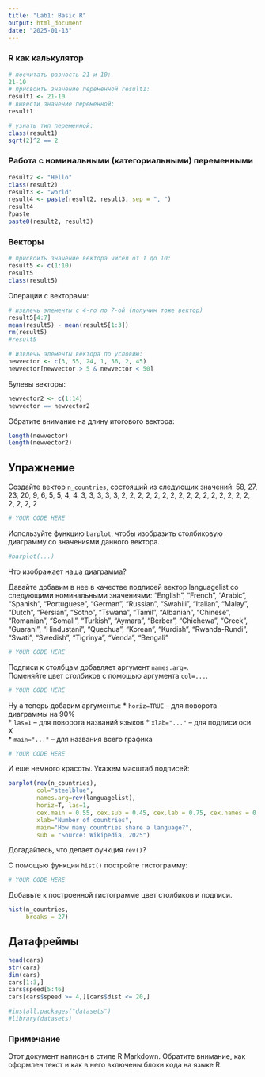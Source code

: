 ```yaml
---
title: "Lab1: Basic R"
output: html_document
date: "2025-01-13"
---
```


### R как калькулятор

```r
# посчитать разность 21 и 10:
21-10
# присвоить значение переменной result1:
result1 <- 21-10
# вывести значение переменной:
result1

# узнать тип переменной:
class(result1)
sqrt(2)^2 == 2
```

### Работа с номинальными (категориальными) переменными

```r
result2 <- "Hello"
class(result2)
result3 <- "world"
result4 <- paste(result2, result3, sep = ", ")
result4
?paste
paste0(result2, result3)
```

### Векторы 

```r
# присвоить значение вектора чисел от 1 до 10:
result5 <- c(1:10)
result5
class(result5)
```

Операции с векторами:

```r
# извлечь элементы с 4-го по 7-ой (получим тоже вектор)
result5[4:7]
mean(result5) - mean(result5[1:3])
rm(result5)
#result5
```

```r
# извлечь элементы вектора по условию: 
newvector <- c(3, 55, 24, 1, 56, 2, 45)
newvector[newvector > 5 & newvector < 50]
```

Булевы векторы:

```r
newvector2 <- c(1:14)
newvector == newvector2
```

Обратите внимание на длину итогового вектора:
```r
length(newvector)
length(newvector2)
```

## Упражнение

Создайте вектор `n_countries`, состоящий из следующих значений:
58, 27, 23, 20, 9, 6, 5, 5, 4, 4, 3, 3, 3, 3, 3, 2, 2, 2, 2, 2, 2, 2, 2, 2, 2, 2, 2, 2, 2, 2, 2, 2, 2, 2, 2

```r
# YOUR CODE HERE
```

<!---
```r
n_countries <- c(58, 27, 23, 20, 9, 6, 5, 5, 4, 4, 3, 3, 3, 3, 3, 2, 2, 2, 2, 2, 2, 2, 2, 2, 2, 2, 2, 2, 2, 2, 2, 2, 2, 2, 2)
# n_countries == c(58,27,23,20,9,6,5,5,4,4,rep(3,5),rep(2,20))
```
--->

Используйте функцию `barplot`, чтобы изобразить столбиковую диаграмму со значениями данного вектора.  

```r
#barplot(...)
```

Что изображает наша диаграмма? 

Давайте добавим в нее в качестве подписей вектор languagelist со следующими номинальными значениями:
"English", "French", "Arabic", "Spanish", "Portuguese", "German", "Russian", "Swahili", "Italian", "Malay", "Dutch", "Persian", "Sotho", "Tswana", "Tamil", "Albanian", "Chinese", "Romanian", "Somali", "Turkish", "Aymara", "Berber", "Chichewa", "Greek", "Guarani", "Hindustani", "Quechua", "Korean", "Kurdish", "Rwanda-Rundi", "Swati", "Swedish", "Tigrinya", "Venda", "Bengali"

```r
# YOUR CODE HERE
```

<!---
```r
languagelist <- c("English", "French", "Arabic", "Spanish", "Portuguese", "German", "Russian", "Swahili", "Italian", "Malay", "Dutch", "Persian", "Sotho", "Tswana", "Tamil", "Albanian", "Chinese", "Romanian", "Somali", "Turkish", "Aymara", "Berber", "Chichewa", "Greek", "Guarani", "Hindustani", "Quechua", "Korean", "Kurdish", "Rwanda-Rundi", "Swati", "Swedish", "Tigrinya", "Venda", "Bengali")
```
--->

Подписи к столбцам добавляет аргумент `names.arg=`.  
Поменяйте цвет столбиков с помощью аргумента `col=...`.

```r
# YOUR CODE HERE
```

<!---
```r
barplot(n_countries, 
        col="steelblue", 
        names.arg=languagelist)
```
--->

Ну а теперь добавим аргументы:
* `horiz=TRUE` -- для поворота диаграммы на 90%  
* `las=1` -- для поворота названий языков 
* `xlab="..."` -- для подписи оси X  
* `main="..."` -- для названия всего графика

```r
# YOUR CODE HERE
```

<!---
```r
barplot(n_countries, 
        col="steelblue", 
        names.arg=languagelist,
        horiz=T, las=1,
        xlab="Number of countries",
        main="Покрытие стран по языкам")
```
--->

И еще немного красоты. Укажем масштаб подписей:

```r
barplot(rev(n_countries), 
        col="steelblue", 
        names.arg=rev(languagelist),
        horiz=T, las=1,
        cex.main = 0.55, cex.sub = 0.45, cex.lab = 0.75, cex.names = 0.4,
        xlab="Number of countries",
        main="How many countries share a language?",
        sub = "Source: Wikipedia, 2025")
```

Догадайтесь, что делает функция `rev()`?

С помощью функции `hist()` постройте гистограмму:

```r
# YOUR CODE HERE
```

Добавьте к построенной гистограмме цвет столбиков и подписи.   

```r
hist(n_countries,
     breaks = 27)
```

## Датафреймы

```r
head(cars)
str(cars)
dim(cars)
cars[1:3,]
cars$speed[5:46]
cars[cars$speed >= 4,][cars$dist <= 20,]
```

```r
#install.packages("datasets")
#library(datasets)
```

### Примечание  

Этот документ написан в стиле R Markdown. Обратите внимание, как оформлен текст и как в него включены блоки кода на языке R. 


